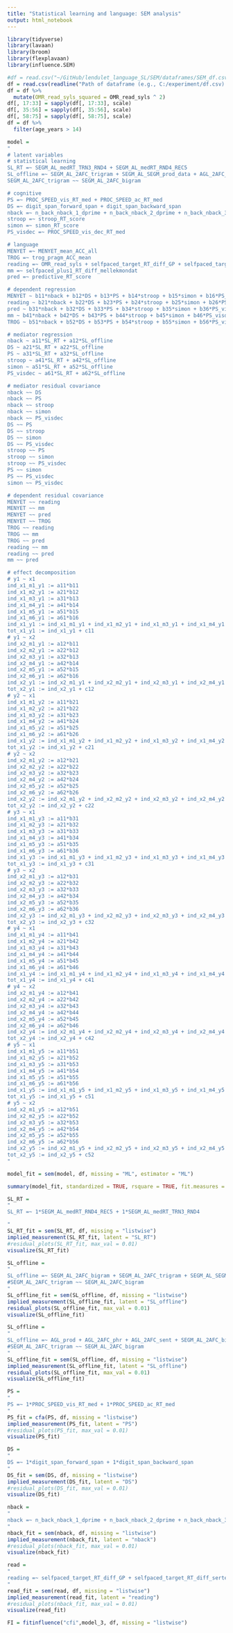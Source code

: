 ```yaml
---
title: "Statistical learning and language: SEM analysis"
output: html_notebook
---
```


```r
library(tidyverse)
library(lavaan)
library(broom)
library(flexplavaan)
library(influence.SEM)
```

```r
#df = read.csv("~/GitHub/lendulet_language_SL/SEM/dataframes/SEM_df.csv")
df = read.csv(readline("Path of dataframe (e.g., C:/experiment/df.csv): "))
df = df %>% 
  mutate(OMR_read_syls_squared = OMR_read_syls ^ 2)
df[, 17:33] = sapply(df[, 17:33], scale)
df[, 35:56] = sapply(df[, 35:56], scale)
df[, 58:75] = sapply(df[, 58:75], scale)
df = df %>% 
  filter(age_years > 14)
```

```r
model =
"
# latent variables
# statistical learning
SL_RT =~ SEGM_AL_medRT_TRN3_RND4 + SEGM_AL_medRT_RND4_REC5
SL_offline =~ SEGM_AL_2AFC_trigram + SEGM_AL_SEGM_prod_data + AGL_2AFC_phr + AGL_2AFC_sent + AGL_prod + SEGM_AL_2AFC_bigram
SEGM_AL_2AFC_trigram ~~ SEGM_AL_2AFC_bigram

# cognitive
PS =~ PROC_SPEED_vis_RT_med + PROC_SPEED_ac_RT_med
DS =~ digit_span_forward_span + digit_span_backward_span
nback =~ n_back_nback_1_dprime + n_back_nback_2_dprime + n_back_nback_3_dprime
stroop =~ stroop_RT_score
simon =~ simon_RT_score
PS_visdec =~ PROC_SPEED_vis_dec_RT_med

# language
MENYET =~ MENYET_mean_ACC_all
TROG =~ trog_pragm_ACC_mean
reading =~ OMR_read_syls + selfpaced_target_RT_diff_GP + selfpaced_target_RT_diff_sertes
mm =~ selfpaced_plus1_RT_diff_mellekmondat
pred =~ predictive_RT_score

# dependent regression
MENYET ~ b11*nback + b12*DS + b13*PS + b14*stroop + b15*simon + b16*PS_visdec + c11*SL_RT + c12*SL_offline
reading ~ b21*nback + b22*DS + b23*PS + b24*stroop + b25*simon + b26*PS_visdec + c21*SL_RT + c22*SL_offline
pred ~ b31*nback + b32*DS + b33*PS + b34*stroop + b35*simon + b36*PS_visdec + c31*SL_RT +  c32*SL_offline
mm ~ b41*nback + b42*DS + b43*PS + b44*stroop + b45*simon + b46*PS_visdec + c41*SL_RT + c42*SL_offline
TROG ~ b51*nback + b52*DS + b53*PS + b54*stroop + b55*simon + b56*PS_visdec + c51*SL_RT + c52*SL_offline

# mediator regression
nback ~ a11*SL_RT + a12*SL_offline
DS ~ a21*SL_RT + a22*SL_offline
PS ~ a31*SL_RT + a32*SL_offline
stroop ~ a41*SL_RT + a42*SL_offline
simon ~ a51*SL_RT + a52*SL_offline
PS_visdec ~ a61*SL_RT + a62*SL_offline

# mediator residual covariance
nback ~~ DS
nback ~~ PS
nback ~~ stroop
nback ~~ simon
nback ~~ PS_visdec
DS ~~ PS
DS ~~ stroop
DS ~~ simon
DS ~~ PS_visdec
stroop ~~ PS
stroop ~~ simon
stroop ~~ PS_visdec
PS ~~ simon
PS ~~ PS_visdec
simon ~~ PS_visdec

# dependent residual covariance
MENYET ~~ reading
MENYET ~~ mm
MENYET ~~ pred
MENYET ~~ TROG
TROG ~~ reading
TROG ~~ mm
TROG ~~ pred
reading ~~ mm
reading ~~ pred
mm ~~ pred

# effect decomposition
# y1 ~ x1
ind_x1_m1_y1 := a11*b11
ind_x1_m2_y1 := a21*b12
ind_x1_m3_y1 := a31*b13
ind_x1_m4_y1 := a41*b14
ind_x1_m5_y1 := a51*b15
ind_x1_m6_y1 := a61*b16
ind_x1_y1 := ind_x1_m1_y1 + ind_x1_m2_y1 + ind_x1_m3_y1 + ind_x1_m4_y1 + ind_x1_m5_y1 + ind_x1_m6_y1
tot_x1_y1 := ind_x1_y1 + c11
# y1 ~ x2
ind_x2_m1_y1 := a12*b11
ind_x2_m2_y1 := a22*b12
ind_x2_m3_y1 := a32*b13
ind_x2_m4_y1 := a42*b14
ind_x2_m5_y1 := a52*b15
ind_x2_m6_y1 := a62*b16
ind_x2_y1 := ind_x2_m1_y1 + ind_x2_m2_y1 + ind_x2_m3_y1 + ind_x2_m4_y1 + ind_x2_m5_y1 + ind_x2_m6_y1
tot_x2_y1 := ind_x2_y1 + c12
# y2 ~ x1
ind_x1_m1_y2 := a11*b21
ind_x1_m2_y2 := a21*b22
ind_x1_m3_y2 := a31*b23
ind_x1_m4_y2 := a41*b24
ind_x1_m5_y2 := a51*b25
ind_x1_m6_y2 := a61*b26
ind_x1_y2 := ind_x1_m1_y2 + ind_x1_m2_y2 + ind_x1_m3_y2 + ind_x1_m4_y2 + ind_x1_m5_y2 + ind_x1_m6_y2
tot_x1_y2 := ind_x1_y2 + c21
# y2 ~ x2
ind_x2_m1_y2 := a12*b21
ind_x2_m2_y2 := a22*b22
ind_x2_m3_y2 := a32*b23
ind_x2_m4_y2 := a42*b24
ind_x2_m5_y2 := a52*b25
ind_x2_m6_y2 := a62*b26
ind_x2_y2 := ind_x2_m1_y2 + ind_x2_m2_y2 + ind_x2_m3_y2 + ind_x2_m4_y2 + ind_x2_m5_y2 + ind_x2_m6_y2
tot_x2_y2 := ind_x2_y2 + c22
# y3 ~ x1
ind_x1_m1_y3 := a11*b31
ind_x1_m2_y3 := a21*b32
ind_x1_m3_y3 := a31*b33
ind_x1_m4_y3 := a41*b34
ind_x1_m5_y3 := a51*b35
ind_x1_m6_y3 := a61*b36
ind_x1_y3 := ind_x1_m1_y3 + ind_x1_m2_y3 + ind_x1_m3_y3 + ind_x1_m4_y3 + ind_x1_m5_y3 + ind_x1_m6_y3
tot_x1_y3 := ind_x1_y3 + c31
# y3 ~ x2
ind_x2_m1_y3 := a12*b31
ind_x2_m2_y3 := a22*b32
ind_x2_m3_y3 := a32*b33
ind_x2_m4_y3 := a42*b34
ind_x2_m5_y3 := a52*b35
ind_x2_m6_y3 := a62*b36
ind_x2_y3 := ind_x2_m1_y3 + ind_x2_m2_y3 + ind_x2_m3_y3 + ind_x2_m4_y3 + ind_x2_m5_y3 + ind_x2_m6_y3
tot_x2_y3 := ind_x2_y3 + c32
# y4 ~ x1
ind_x1_m1_y4 := a11*b41
ind_x1_m2_y4 := a21*b42
ind_x1_m3_y4 := a31*b43
ind_x1_m4_y4 := a41*b44
ind_x1_m5_y4 := a51*b45
ind_x1_m6_y4 := a61*b46
ind_x1_y4 := ind_x1_m1_y4 + ind_x1_m2_y4 + ind_x1_m3_y4 + ind_x1_m4_y4 + ind_x1_m5_y4 + ind_x1_m6_y4
tot_x1_y4 := ind_x1_y4 + c41
# y4 ~ x2
ind_x2_m1_y4 := a12*b41
ind_x2_m2_y4 := a22*b42
ind_x2_m3_y4 := a32*b43
ind_x2_m4_y4 := a42*b44
ind_x2_m5_y4 := a52*b45
ind_x2_m6_y4 := a62*b46
ind_x2_y4 := ind_x2_m1_y4 + ind_x2_m2_y4 + ind_x2_m3_y4 + ind_x2_m4_y4 + ind_x2_m5_y4 + ind_x2_m6_y4
tot_x2_y4 := ind_x2_y4 + c42
# y5 ~ x1
ind_x1_m1_y5 := a11*b51
ind_x1_m2_y5 := a21*b52
ind_x1_m3_y5 := a31*b53
ind_x1_m4_y5 := a41*b54
ind_x1_m5_y5 := a51*b55
ind_x1_m6_y5 := a61*b56
ind_x1_y5 := ind_x1_m1_y5 + ind_x1_m2_y5 + ind_x1_m3_y5 + ind_x1_m4_y5 + ind_x1_m5_y5 + ind_x1_m6_y5
tot_x1_y5 := ind_x1_y5 + c51
# y5 ~ x2
ind_x2_m1_y5 := a12*b51
ind_x2_m2_y5 := a22*b52
ind_x2_m3_y5 := a32*b53
ind_x2_m4_y5 := a42*b54
ind_x2_m5_y5 := a52*b55
ind_x2_m6_y5 := a62*b56
ind_x2_y5 := ind_x2_m1_y5 + ind_x2_m2_y5 + ind_x2_m3_y5 + ind_x2_m4_y5 + ind_x2_m5_y5 + ind_x2_m6_y5
tot_x2_y5 := ind_x2_y5 + c52
"
```

```r
model_fit = sem(model, df, missing = "ML", estimator = "ML")
```

```r
summary(model_fit, standardized = TRUE, rsquare = TRUE, fit.measures = TRUE)
```

```r
SL_RT =
"
SL_RT =~ 1*SEGM_AL_medRT_RND4_REC5 + 1*SEGM_AL_medRT_TRN3_RND4

"
SL_RT_fit = sem(SL_RT, df, missing = "listwise")
implied_measurement(SL_RT_fit, latent = "SL_RT")
#residual_plots(SL_RT_fit, max_val = 0.01)
visualize(SL_RT_fit)
```

```r
SL_offline =
"
SL_offline =~ SEGM_AL_2AFC_bigram + SEGM_AL_2AFC_trigram + SEGM_AL_SEGM_prod_data + AGL_prod + AGL_2AFC_phr + AGL_2AFC_sent
#SEGM_AL_2AFC_trigram ~~ SEGM_AL_2AFC_bigram
"
SL_offline_fit = sem(SL_offline, df, missing = "listwise")
implied_measurement(SL_offline_fit, latent = "SL_offline")
residual_plots(SL_offline_fit, max_val = 0.01)
visualize(SL_offline_fit)
```

```r
SL_offline =
"
SL_offline =~ AGL_prod + AGL_2AFC_phr + AGL_2AFC_sent + SEGM_AL_2AFC_bigram + SEGM_AL_2AFC_trigram + SEGM_AL_SEGM_prod_data
#SEGM_AL_2AFC_trigram ~~ SEGM_AL_2AFC_bigram
"
SL_offline_fit = sem(SL_offline, df, missing = "listwise")
implied_measurement(SL_offline_fit, latent = "SL_offline")
residual_plots(SL_offline_fit, max_val = 0.01)
visualize(SL_offline_fit)
```

```r
PS =
"
PS =~ 1*PROC_SPEED_vis_RT_med + 1*PROC_SPEED_ac_RT_med
"
PS_fit = cfa(PS, df, missing = "listwise")
implied_measurement(PS_fit, latent = "PS")
#residual_plots(PS_fit, max_val = 0.01)
visualize(PS_fit)
```

```r
DS =
"
DS =~ 1*digit_span_forward_span + 1*digit_span_backward_span
"
DS_fit = sem(DS, df, missing = "listwise")
implied_measurement(DS_fit, latent = "DS")
#residual_plots(DS_fit, max_val = 0.01)
visualize(DS_fit)
```

```r
nback =
"
nback =~ n_back_nback_1_dprime + n_back_nback_2_dprime + n_back_nback_3_dprime
"
nback_fit = sem(nback, df, missing = "listwise")
implied_measurement(nback_fit, latent = "nback")
#residual_plots(nback_fit, max_val = 0.01)
visualize(nback_fit)
```

```r
read =
"
reading =~ selfpaced_target_RT_diff_GP + selfpaced_target_RT_diff_sertes
"
read_fit = sem(read, df, missing = "listwise")
implied_measurement(read_fit, latent = "reading")
#residual_plots(nback_fit, max_val = 0.01)
visualize(read_fit)
```

```r
FI = fitinfluence("cfi",model_3, df, missing = "listwise")
```

